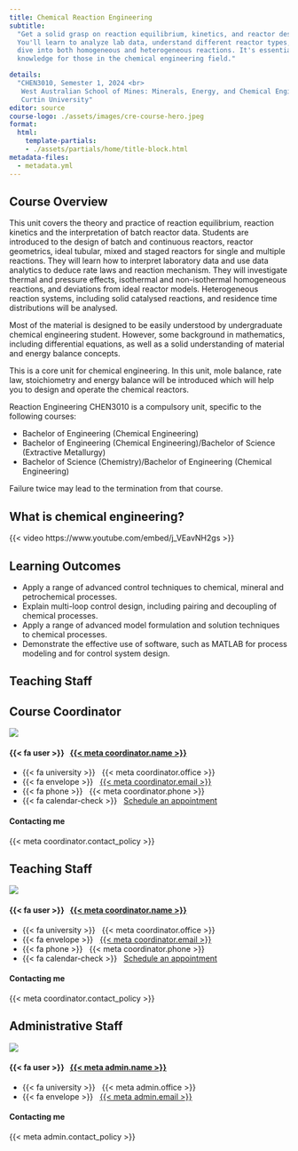 ```yaml
---
title: Chemical Reaction Engineering
subtitle: 
  "Get a solid grasp on reaction equilibrium, kinetics, and reactor design.
  You'll learn to analyze lab data, understand different reactor types, and
  dive into both homogeneous and heterogeneous reactions. It's essential
  knowledge for those in the chemical engineering field."

details: 
  "CHEN3010, Semester 1, 2024 <br>
   West Australian School of Mines: Minerals, Energy, and Chemical Engineering <br>
   Curtin University"
editor: source
course-logo: ./assets/images/cre-course-hero.jpeg
format:
  html:
    template-partials:
    - ./assets/partials/home/title-block.html
metadata-files:
  - metadata.yml
---
```


## Course Overview

This unit covers the theory and practice of reaction equilibrium, reaction
kinetics and the interpretation of batch reactor data. Students are introduced
to the design of batch and continuous reactors, reactor geometrics,
ideal tubular, mixed and staged reactors for single and multiple reactions.
They will learn how to interpret laboratory data and use data analytics to
deduce rate laws and reaction mechanism. They will investigate thermal
and pressure effects, isothermal and non-isothermal homogeneous reactions, and
deviations from ideal reactor models. Heterogeneous reaction systems,
including solid catalysed reactions, and residence time distributions will be
analysed.

Most of the material is designed to be easily understood by undergraduate 
chemical engineering student. However, some background in mathematics,
including differential equations, as well as a solid understanding of material
and energy balance concepts.

This is a core unit for chemical engineering. In this unit, mole balance, rate
law, stoichiometry and energy balance will be introduced which will help you to
design and operate the chemical reactors. 

Reaction Engineering CHEN3010 is a compulsory unit, specific to the following
courses:

- Bachelor of Engineering (Chemical Engineering)
- Bachelor of Engineering (Chemical Engineering)/Bachelor of Science (Extractive Metallurgy)
- Bachelor of Science (Chemistry)/Bachelor of Engineering (Chemical Engineering)

Failure twice may lead to the termination from that course.

## What is chemical engineering? 

{{< video https://www.youtube.com/embed/j_VEavNH2gs >}}

<!--
::: {.panel-tabset}
## Day in the Life: process control engineer
{{< video https://www.youtube.com/embed/kK_8gvijNPI >}}

## Water Works Wednesday - Process Control Systems Engineer
{{< video https://www.youtube.com/watch?v=fsWU13R3azU >}}
:::
-->

## Learning Outcomes

- Apply a range of advanced control techniques to chemical, mineral and
  petrochemical processes.
- Explain multi-loop control design, including pairing and decoupling of
  chemical processes.
- Apply a range of advanced model formulation and solution techniques to
  chemical processes.
- Demonstrate the effective use of software, such as MATLAB for process
  modeling and for control system design.

## Teaching Staff

::: {.panel-tabset}
## Course Coordinator

<!-- Grid person --> 
::: {.grid .person}
::: {.g-col-12 .g-col-sm-6 .g-col-md-4}
<!-- ### photo -->
![]({{< meta coordinator.photo >}})
:::

::: {.g-col-12 .g-col-sm-6 .g-col-md-4}
<!-- ### info -->
#### {{< fa user >}} &nbsp; [{{< meta coordinator.name >}}]({{< meta coordinator.url >}})

- {{< fa university >}} &nbsp; {{< meta coordinator.office >}}
- {{< fa envelope >}} &nbsp; <a href="mailto:{{< meta coordinator.email >}}">{{< meta coordinator.email >}}</a>
- {{< fa phone >}} &nbsp; {{< meta coordinator.phone >}}
- {{< fa calendar-check >}} &nbsp; [Schedule an appointment]({{< meta coordinator.appointment_url >}})
:::

::: {.g-col-12 .g-col-md-4 .contact-policy}
<!-- ### contact-policy -->
#### Contacting me
{{< meta coordinator.contact_policy >}}
:::
::: 
<!-- Grid person --> 


## Teaching Staff

<!-- Grid person --> 
::: {.grid .person}
::: {.g-col-12 .g-col-sm-6 .g-col-md-4}
<!-- ### photo -->
![]({{< meta coordinator.photo >}})
:::

::: {.g-col-12 .g-col-sm-6 .g-col-md-4}
<!-- ### info -->
#### {{< fa user >}} &nbsp; [{{< meta coordinator.name >}}]({{< meta coordinator.url >}})

- {{< fa university >}} &nbsp; {{< meta coordinator.office >}}
- {{< fa envelope >}} &nbsp; <a href="mailto:{{< meta coordinator.email >}}">{{< meta coordinator.email >}}</a>
- {{< fa phone >}} &nbsp; {{< meta coordinator.phone >}}
- {{< fa calendar-check >}} &nbsp; [Schedule an appointment]({{< meta coordinator.appointment_url >}})
:::

::: {.g-col-12 .g-col-md-4 .contact-policy}
<!-- ### contact-policy -->
#### Contacting me
{{< meta coordinator.contact_policy >}}
:::
::: 
<!-- Grid person --> 


## Administrative Staff

<!-- Grid person --> 
::: {.grid .person}
::: {.g-col-12 .g-col-sm-6 .g-col-md-4}
<!-- ### photo -->
![]({{< meta admin.photo >}})
:::

::: {.g-col-12 .g-col-sm-6 .g-col-md-4}
<!-- ### info -->
#### {{< fa user >}} &nbsp; [{{< meta admin.name >}}]({{< meta admin.url >}})

- {{< fa university >}} &nbsp; {{< meta admin.office >}}
- {{< fa envelope >}} &nbsp; <a href="mailto:{{< meta admin.email >}}">{{< meta admin.email >}}</a>
:::

::: {.g-col-12 .g-col-md-4 .contact-policy}
<!-- ### contact-policy -->
#### Contacting me
{{< meta admin.contact_policy >}}
:::
::: 
<!-- Grid person --> 

:::

